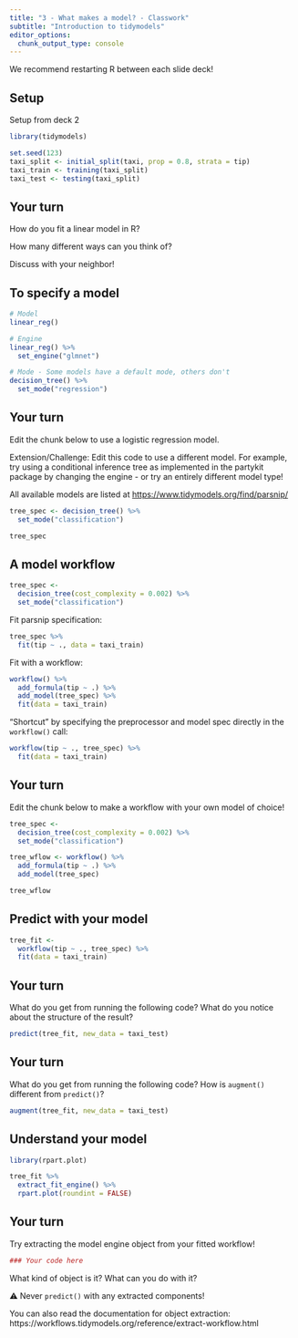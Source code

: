 ```yaml
---
title: "3 - What makes a model? - Classwork"
subtitle: "Introduction to tidymodels"
editor_options: 
  chunk_output_type: console
---
```


We recommend restarting R between each slide deck!

## Setup

Setup from deck 2

```r
library(tidymodels)

set.seed(123)
taxi_split <- initial_split(taxi, prop = 0.8, strata = tip)
taxi_train <- training(taxi_split)
taxi_test <- testing(taxi_split)
```

## Your turn

How do you fit a linear model in R?

How many different ways can you think of?

Discuss with your neighbor!

## To specify a model

```r
# Model
linear_reg()

# Engine
linear_reg() %>%
  set_engine("glmnet")

# Mode - Some models have a default mode, others don't
decision_tree() %>% 
  set_mode("regression")
```

## Your turn

Edit the chunk below to use a logistic regression model.

Extension/Challenge: Edit this code to use a different model. For example, try using a conditional inference tree as implemented in the partykit package by changing the engine - or try an entirely different model type!

All available models are listed at <https://www.tidymodels.org/find/parsnip/>

```r
tree_spec <- decision_tree() %>% 
  set_mode("classification")

tree_spec
```

## A model workflow

```r
tree_spec <-
  decision_tree(cost_complexity = 0.002) %>% 
  set_mode("classification")
```

Fit parsnip specification:

```r
tree_spec %>% 
  fit(tip ~ ., data = taxi_train) 
```

Fit with a workflow:

```r
workflow() %>%
  add_formula(tip ~ .) %>%
  add_model(tree_spec) %>%
  fit(data = taxi_train) 
```

"Shortcut" by specifying the preprocessor and model spec directly in the `workflow()` call:

```r
workflow(tip ~ ., tree_spec) %>% 
  fit(data = taxi_train) 
```

## Your turn

Edit the chunk below to make a workflow with your own model of choice!

```r
tree_spec <-
  decision_tree(cost_complexity = 0.002) %>% 
  set_mode("classification")

tree_wflow <- workflow() %>%
  add_formula(tip ~ .) %>%
  add_model(tree_spec)

tree_wflow
```

## Predict with your model

```r
tree_fit <-
  workflow(tip ~ ., tree_spec) %>% 
  fit(data = taxi_train) 
```

## Your turn

What do you get from running the following code? What do you notice about the structure of the result?

```r
predict(tree_fit, new_data = taxi_test)
```

## Your turn

What do you get from running the following code? How is `augment()` different from `predict()`?

```r
augment(tree_fit, new_data = taxi_test)
```

## Understand your model

```r
library(rpart.plot)

tree_fit %>%
  extract_fit_engine() %>%
  rpart.plot(roundint = FALSE)
```

## Your turn

Try extracting the model engine object from your fitted workflow!

```r
### Your code here

```

What kind of object is it? What can you do with it?

⚠️ Never `predict()` with any extracted components!

You can also read the documentation for object extraction:
https://workflows.tidymodels.org/reference/extract-workflow.html

